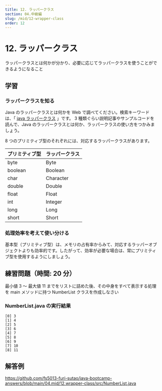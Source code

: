 ```yaml
---
title: 12. ラッパークラス
section: 04.中級編
slug: /mid/12-wrapper-class
order: 12
---
```


# 12. ラッパークラス

<p class="goal">
  ラッパークラスとは何かが分かり、必要に応じてラッパークラスを使うことができるようになること
</p>

## 学習

### ラッパークラスを知る

Java のラッパークラスとは何かを Web で調べてください。検索キーワードは、「 [java ラッパークラス](https://www.google.com/search?q=java+ラッパークラス) 」です。
3 種類ぐらい説明記事やサンプルコードを読んで、Java のラッパークラスとは何か、ラッパークラスの使い方をつかみましょう。

8 つのプリミティブ型のそれぞれには、対応するラッパークラスがあります。

| プリミティブ型 | ラッパークラス |
| :------------- | :------------- |
| byte           | Byte           |
| boolean        | Boolean        |
| char           | Character      |
| double         | Double         |
| float          | Float          |
| int            | Integer        |
| long           | Long           |
| short          | Short          |

### 処理効率を考えて使い分ける

基本型（プリミティブ型）は、メモリの占有率からみて、対応するラッパーオブジェクトよりも効率的です。したがって、効率が必要な場合は、常にプリミティブ型を使用するようにしましょう。

## 練習問題（時間: 20 分）

最小値 3 ～ 最大値 11 までをリストに詰めた後、その中身をすべて表示する処理を main メソッドに持つ NumberList クラスを作成しなさい

### NumberList.java の実行結果

```console
[0] 3
[1] 4
[2] 5
[3] 6
[4] 7
[5] 8
[6] 9
[7] 10
[8] 11
```

## 解答例

https://github.com/fs5013-furi-sutao/java-bootcamp-answers/blob/main/04.mid/12.wrapper-class/src/NumberList.java
